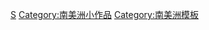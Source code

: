 {{Catnav|頁面分類|總類|維基百科模板|條目信息與編輯模板|小作品模板|地理小作品模板|美洲小作品模板}}
{{美洲}}
[[Category:美洲小作品模板|S]]
[[Category:南美洲小作品|Category:南美洲小作品]]
[[Category:南美洲模板|Category:南美洲模板]]